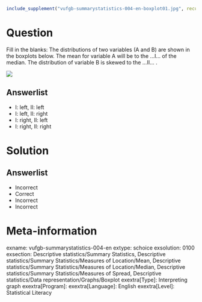 ```{r, echo = FALSE, results = "hide"}
include_supplement("vufgb-summarystatistics-004-en-boxplot01.jpg", recursive = TRUE)
```

Question
========
  
Fill in the blanks: The distributions of two variables (A and B) are shown in the boxplots below. The mean for variable A will be to the  ...I... of the median. The distribution of variable B is skewed to the ...II... .


![](vufgb-summarystatistics-004-en-boxplot01.jpg)
  
Answerlist
----------
* I: left,  II: left
* I: left,  II: right
* I: right,  II: left
* I: right,  II: right


Solution
========

Answerlist
----------
* Incorrect
* Correct
* Incorrect
* Incorrect

Meta-information
================
exname: vufgb-summarystatistics-004-en
extype: schoice
exsolution: 0100
exsection: Descriptive statistics/Summary Statistics, Descriptive statistics/Summary Statistics/Measures of Location/Mean, Descriptive statistics/Summary Statistics/Measures of Location/Median, Descriptive statistics/Summary Statistics/Measures of Spread, Descriptive statistics/Data representation/Graphs/Boxplot
exextra[Type]: Interpreting graph
exextra[Program]: 
exextra[Language]: English
exextra[Level]: Statistical Literacy